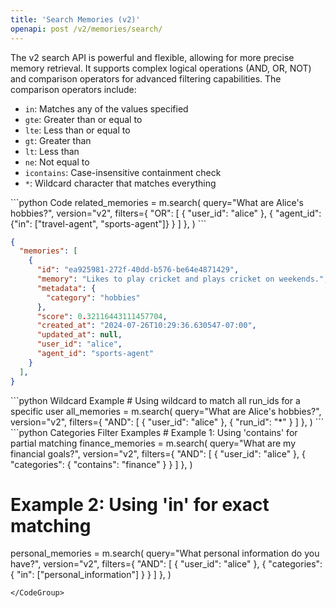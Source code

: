 ```yaml
---
title: 'Search Memories (v2)'
openapi: post /v2/memories/search/
---
```


The v2 search API is powerful and flexible, allowing for more precise memory retrieval. It supports complex logical operations (AND, OR, NOT) and comparison operators for advanced filtering capabilities. The comparison operators include:
- `in`: Matches any of the values specified
- `gte`: Greater than or equal to
- `lte`: Less than or equal to
- `gt`: Greater than
- `lt`: Less than
- `ne`: Not equal to
- `icontains`: Case-insensitive containment check
- `*`: Wildcard character that matches everything

<CodeGroup>
```python Code
related_memories = m.search(
    query="What are Alice's hobbies?",
    version="v2",
    filters={
        "OR": [
            {
              "user_id": "alice"
            },
            {
              "agent_id": {"in": ["travel-agent", "sports-agent"]}
            }
        ]
    },
)
```

```json Output
{
  "memories": [
    {
      "id": "ea925981-272f-40dd-b576-be64e4871429",
      "memory": "Likes to play cricket and plays cricket on weekends.",
      "metadata": {
        "category": "hobbies"
      },
      "score": 0.32116443111457704,
      "created_at": "2024-07-26T10:29:36.630547-07:00",
      "updated_at": null,
      "user_id": "alice",
      "agent_id": "sports-agent"
    }
  ],
}
```
</CodeGroup>

<CodeGroup>
```python Wildcard Example
# Using wildcard to match all run_ids for a specific user
all_memories = m.search(
    query="What are Alice's hobbies?",
    version="v2",
    filters={
        "AND": [
            {
                "user_id": "alice"
            },
            {
                "run_id": "*"
            }
        ]
    },
)
```
</CodeGroup>

<CodeGroup>
```python Categories Filter Examples
# Example 1: Using 'contains' for partial matching
finance_memories = m.search(
    query="What are my financial goals?",
    version="v2",
    filters={
        "AND": [
            { "user_id": "alice" },
            {
                "categories": {
                    "contains": "finance"
                }
            }
        ]
    },
)

# Example 2: Using 'in' for exact matching
personal_memories = m.search(
    query="What personal information do you have?",
    version="v2",
    filters={
        "AND": [
            { "user_id": "alice" },
            {
                "categories": {
                    "in": ["personal_information"]
                }
            }
        ]
    },
)
```
</CodeGroup>
